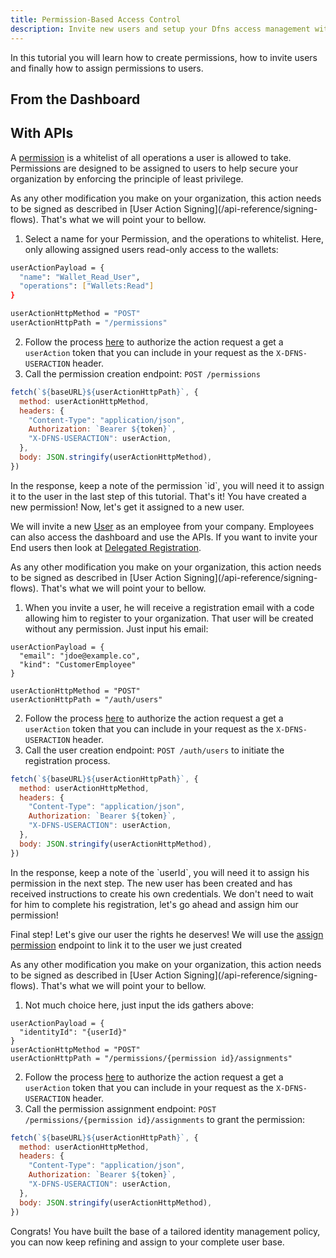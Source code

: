 ```yaml
---
title: Permission-Based Access Control
description: Invite new users and setup your Dfns access management with user permissions.
---
```



In this tutorial you will learn how to create permissions, how to invite users and finally how to assign permissions to users.

## From the Dashboard

<Youtube videoId="M1Y-6FlD4pQ"/>

## With APIs

<Steps>
<Step title="Create a new Permission">

A [permission](/core-concepts/permissions) is a whitelist of all operations a user is allowed to take. Permissions are designed to be assigned to users to help secure your organization by enforcing the principle of least privilege.

<Info>
As any other modification you make on your organization, this action needs to be signed as described in [User Action Signing](/api-reference/signing-flows). That's what we will point your to bellow.
</Info>



1. Select a name for your Permission, and the operations to whitelist. Here, only allowing assigned users read-only access to the wallets:

```sh
userActionPayload = {
  "name": "Wallet_Read_User",
  "operations": ["Wallets:Read"]
}

userActionHttpMethod = "POST"
userActionHttpPath = "/permissions"
```

2. Follow the process [here](/api-reference/signing-flows) to authorize the action request a get a `userAction` token that you can include in your request as the `X-DFNS-USERACTION` header.
3. Call the permission creation endpoint: `POST /permissions`

```javascript
fetch(`${baseURL}${userActionHttpPath}`, {
  method: userActionHttpMethod,
  headers: {
    "Content-Type": "application/json",
    Authorization: `Bearer ${token}`,
    "X-DFNS-USERACTION": userAction,
  },
  body: JSON.stringify(userActionHttpMethod),
})
```

<Info>
In the response, keep a note of the permission `id`, you will need it to assign it to the user in the last step of this tutorial.
</Info>

<Check>
That's it! You have created a new permission! Now, let's get it assigned to a new user.
</Check>
</Step>

<Step title="Invite a New User">

We will invite a new [User](/api-reference/auth/users) as an employee from your company. Employees can also access the dashboard and use the APIs. If you want to invite your End users then look at [Delegated Registration](/api-reference/registration-flows#delegated-users-registration-flow).

<Info>
As any other modification you make on your organization, this action needs to be signed as described in [User Action Signing](/api-reference/signing-flows). That's what we will point your to bellow.
</Info>



1. When you invite a user, he will receive a registration email with a code allowing him to register to your organization. That user will be created without any permission. Just input his email:

```
userActionPayload = {
  "email": "jdoe@example.co",
  "kind": "CustomerEmployee"
}

userActionHttpMethod = "POST"
userActionHttpPath = "/auth/users"
```

2. Follow the process [here](/api-reference/signing-flows) to authorize the action request a get a `userAction` token that you can include in your request as the `X-DFNS-USERACTION` header.
3. Call the user creation endpoint: `POST /auth/users`  to initiate the registration process.

```javascript
fetch(`${baseURL}${userActionHttpPath}`, {
  method: userActionHttpMethod,
  headers: {
    "Content-Type": "application/json",
    Authorization: `Bearer ${token}`,
    "X-DFNS-USERACTION": userAction,
  },
  body: JSON.stringify(userActionHttpMethod),
})
```

<Info>
In the response, keep a note of the `userId`, you will need it to assign his permission in the next step.
</Info>

<Check>
The new user has been created and has received instructions to create his own credentials. We don't need to wait for him to complete his registration, let's go ahead and assign him our permission!
</Check>
</Step>

<Step title="Assign Permissions">

Final step! Let's give our user the rights he deserves! We will use the [assign permission](/api-reference/permissions/create-assignment) endpoint to link it to the user we just created

<Info>
As any other modification you make on your organization, this action needs to be signed as described in [User Action Signing](/api-reference/signing-flows). That's what we will point your to bellow.
</Info>



1. Not much choice here, just input the ids gathers above: 

```
userActionPayload = {
  "identityId": "{userId}"
}
userActionHttpMethod = "POST"
userActionHttpPath = "/permissions/{permission id}/assignments"
```

2. Follow the process [here](/api-reference/signing-flows) to authorize the action request a get a `userAction` token that you can include in your request as the `X-DFNS-USERACTION` header.
3. Call the permission assignment endpoint: `POST /permissions/{permission id}/assignments`  to grant the permission:

```javascript
fetch(`${baseURL}${userActionHttpPath}`, {
  method: userActionHttpMethod,
  headers: {
    "Content-Type": "application/json",
    Authorization: `Bearer ${token}`,
    "X-DFNS-USERACTION": userAction,
  },
  body: JSON.stringify(userActionHttpMethod),
})
```



<Check>
Congrats! You have built the base of a tailored identity management policy, you can now keep refining and assign to your complete user base.
</Check>


</Step>
</Steps>
